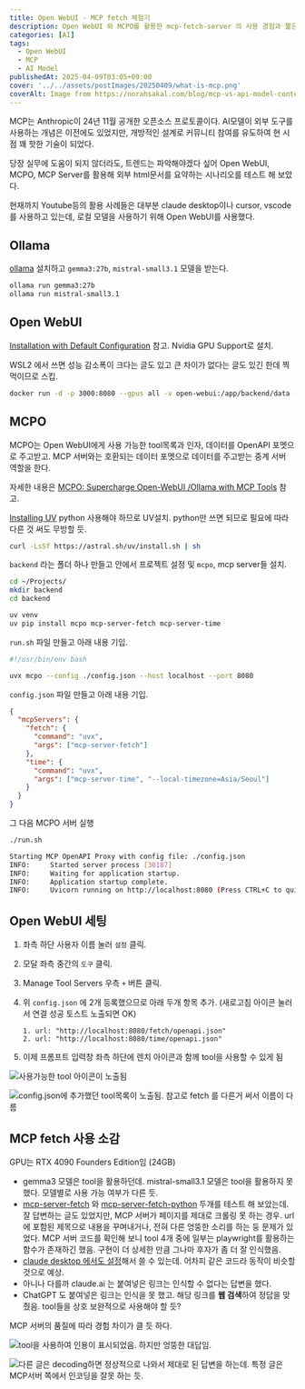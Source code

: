 ```yaml
---
title: Open WebUI - MCP fetch 체험기
description: Open WebUI 와 MCPO를 활용한 mcp-fetch-server 의 사용 경험과 짦은 소감
categories: [AI]
tags:
  - Open WebUI
  - MCP
  - AI Model
publishedAt: 2025-04-09T03:05+09:00
cover: '../../assets/postImages/20250409/what-is-mcp.png'
coverAlt: Image from https://norahsakal.com/blog/mcp-vs-api-model-context-protocol-explained/
---
```


MCP는 Anthropic이 24년 11월 공개한 오픈소스 프로토콜이다. AI모델이 외부 도구를 사용하는 개념은 이전에도 있었지만, 개방적인 설계로 커뮤니티 참여를 유도하여 현 시점 꽤 핫한 기술이 되었다.

당장 실무에 도움이 되지 않더라도, 트렌드는 파악해야겠다 싶어 Open WebUI, MCPO, MCP Server를 활용해 외부 html문서를 요약하는 시나리오를 테스트 해 보았다.

현재까지 Youtube등의 활용 사례들은 대부분 claude desktop이나 cursor, vscode를 사용하고 있는데, 로컬 모델을 사용하기 위해 Open WebUI를 사용했다.

## Ollama

[ollama](https://ollama.com) 설치하고 `gemma3:27b`, `mistral-small3.1` 모델을 받는다.

```bash
ollama run gemma3:27b
ollama run mistral-small3.1
```

## Open WebUI

[Installation with Default Configuration](https://github.com/open-webui/open-webui?tab=readme-ov-file#installation-with-default-configuration) 참고. Nvidia GPU Support로 설치.

WSL2 에서 쓰면 성능 감소폭이 크다는 글도 있고 큰 차이가 없다는 글도 있긴 한데 찍먹이므로 스킵.

```bash
docker run -d -p 3000:8080 --gpus all -v open-webui:/app/backend/data --name open-webui ghcr.io/open-webui/open-webui:cuda
```

## MCPO

MCPO는 Open WebUI에게 사용 가능한 tool목록과 인자, 데이터를 OpenAPI 포멧으로 주고받고. MCP 서버와는 호환되는 데이터 포멧으로 데이터를 주고받는 중계 서버 역할을 한다.

자세한 내용은 [MCPO: Supercharge Open-WebUI /Ollama with MCP Tools](https://mychen76.medium.com/mcpo-supercharge-open-webui-with-mcp-tools-4ee55024c371) 참고.

[Installing UV](https://docs.astral.sh/uv/getting-started/installation/) python 사용해야 하므로 UV설치. python만 쓰면 되므로 필요에 따라 다른 것 써도 무방할 듯.

```bash
curl -LsSf https://astral.sh/uv/install.sh | sh
```

`backend` 라는 폴더 하나 만들고 안에서 프로젝트 설정 및 `mcpo`, mcp server들 설치.

```bash
cd ~/Projects/
mkdir backend
cd backend

uv venv
uv pip install mcpo mcp-server-fetch mcp-server-time
```

`run.sh` 파일 만들고 아래 내용 기입.

```bash
#!/usr/bin/env bash

uvx mcpo --config ./config.json --host localhost --port 8080
```

`config.json` 파일 만들고 아래 내용 기입.

```json
{
  "mcpServers": {
    "fetch": {
      "command": "uvx",
      "args": ["mcp-server-fetch"]
    },
    "time": {
      "command": "uvx",
      "args": ["mcp-server-time", "--local-timezone=Asia/Seoul"]
    }
  }
}
```

그 다음 MCPO 서버 실행

```bash
./run.sh

Starting MCP OpenAPI Proxy with config file: ./config.json
INFO:     Started server process [30187]
INFO:     Waiting for application startup.
INFO:     Application startup complete.
INFO:     Uvicorn running on http://localhost:8080 (Press CTRL+C to quit)
```

## Open WebUI 세팅

1. 좌측 하단 사용자 이름 눌러 `설정` 클릭.
2. 모달 좌측 중간의 `도구` 클릭.
3. Manage Tool Servers 우측 `+` 버튼 클릭.
4. 위 `config.json` 에 2개 등록했으므로 아래 두개 항목 추가. (새로고침 아이콘 눌러서 연결 성공 토스트 노출되면 OK)

   ```
   1. url: "http://localhost:8080/fetch/openapi.json"
   2. url: "http://localhost:8080/time/openapi.json"
   ```

5. 이제 프롬프트 입력창 좌측 하단에 렌치 아이콘과 함께 tool을 사용할 수 있게 됨

![사용가능한 tool 아이콘이 노출됨](#/assets/postImages/20250409/open-webui-tools.png)

![config.json에 추가했던 tool목록이 노출됨. 참고로 fetch 를 다른거 써서 이름이 다름](#/assets/postImages/20250409/open-webui-tools2.png)

## MCP fetch 사용 소감

GPU는 RTX 4090 Founders Edition임 (24GB)

- gemma3 모델은 tool을 활용하던데. mistral-small3.1 모델은 tool을 활용하지 못 했다. 모델별로 사용 가능 여부가 다른 듯.
- [mcp-server-fetch](https://github.com/modelcontextprotocol/servers/tree/main/src/fetch) 와 [mcp-server-fetch-python](https://github.com/tatn/mcp-server-fetch-python) 두개를 테스트 해 보았는데. 잘 답변하는 글도 있었지만, MCP 서버가 페이지를 제대로 크롤링 못 하는 경우. url에 포함된 제목으로 내용을 꾸며내거나, 전혀 다른 엉뚱한 소리를 하는 둥 문제가 있었다. MCP 서버 코드를 확인해 보니 tool 4개 중에 일부는 playwright를 활용하는 함수가 존재하긴 했음. 구현이 더 상세한 만큼 그나마 후자가 좀 더 잘 인식했음.
- [claude desktop 에서도 설정](https://modelcontextprotocol.io/quickstart/user#2-add-the-filesystem-mcp-server)해서 쓸 수 있는데. 어차피 같은 코드라 동작이 비슷할것으로 예상.
- 아니나 다를까 claude.ai 는 붙여넣은 링크는 인식할 수 없다는 답변을 했다.
- ChatGPT 도 붙여넣은 링크는 인식을 못 했고. 해당 링크를 **웹 검색**하여 정답을 맞췄음. tool들을 상호 보완적으로 사용해야 할 듯?

MCP 서버의 품질에 따라 경험 차이가 클 듯 하다.

![tool을 사용하여 인용이 표시되었음. 하지만 엉뚱한 대답임.](#/assets/postImages/20250409/using-tool.png)

![다른 글은 decoding하면 정상적으로 나와서 제대로 된 답변을 하는데. 특정 글은 MCP서버 쪽에서 인코딩을 잘못 하는 듯.](#/assets/postImages/20250409/using-tool2.png)
